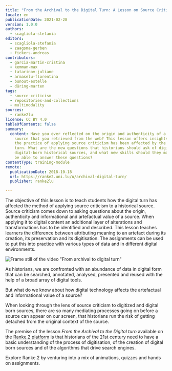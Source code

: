 ```yaml
---
title: "From the Archival to the Digital Turn: A Lesson on Source Criticism"
locale: en
publicationDate: 2021-02-28
version: 1.0.0
authors:
  - scagliola-stefania
editors:
  - scagliola-stefania
  - zaagsma-gerben
  - fickers-andreas
contributors:
  - garcia-martin-cristina
  - kemman-max
  - tatarinov-juliane
  - armaselu-florentina
  - bunout-estelle
  - düring-marten
tags:
  - source-criticism
  - repositories-and-collections
  - multimodality
sources:
  - ranke2lu
license: CC BY 4.0
tableOfContents: false
summary:
  content: Have you ever reflected on the origin and authenticity of a historical
    source that you retrieved from the web? This lesson offers insights into how
    the practice of applying source criticism has been affected by the digital
    turn. What are the new questions that historians should ask of digitised and
    digital-born historical sources, and what new skills should they master to
    be able to answer these questions?
contentType: training-module
remote:
  publicationDate: 2018-10-18
  url: https://ranke2.uni.lu/u/archival-digital-turn/
  publisher: ranke2lu

---
```


The objective of this lesson is to teach students how the digital turn has affected the method of applying source criticism to a historical source. Source criticism comes down to asking questions about the origin, authenticity and informational and artefactual value of a source. When applying it to digital content an additional layer of alterations and transformations has to be identified and described. This lesson teaches learners the difference between attributing meaning to an artefact during its creation, its preservation and its digitisation. The assignments can be used to put this into practice with various types of data and in different digital environments.

![Frame still of the video "From archival to digital turn"](images/archival-digital-turn.png)

As historians, we are confronted with an abundance of data in digital form that can be searched, annotated, analysed, presented and reused with the help of a broad array of digital tools.

But what do we know about how digital technology affects the artefactual and informational value of a source?

When looking through the lens of source criticism to digitized and digital born sources, there are so many mediating processes going on before a source can appear on our screen, that historians run the risk of getting detached from the original context of the source.

The premise of the lesson _From the Archival to the Digital turn_ available on the [Ranke.2 platform](https://ranke2.uni.lu/u/archival-digital-turn/) is that historians of the 21st century need to have a basic understanding of the process of digitisation, of the creation of digital born sources and of the algorithms that drive search engines.

Explore Ranke.2 by venturing into a mix of animations, quizzes and hands on assignments.

<ExternalResource
  title="Interested in learning more?"
  subtitle="Check out From the Archival to the Digital turn: a lesson on Source Criticism"
  url="https://ranke2.uni.lu/u/archival-digital-turn/"
/>
